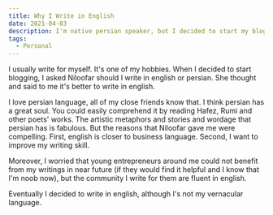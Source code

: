 ```yaml
---
title: Why I Write in English
date: 2021-04-03
description: I'm native persian speaker, but I decided to start my blog in English. Here is why.
tags:
  - Personal
---
```


I usually write for myself. It's one of my hobbies. When I decided to start blogging, I asked Niloofar should I write in english or persian.
She thought and said to me it's better to write in english.

I love persian language, all of my close friends know that. I think persian has a
great soul. You could easily comprehend it by reading Hafez, Rumi and other poets' works. The artistic metaphors and stories and wordage that persian has is fabulous.
But the reasons that Niloofar gave me were compelling. First, english is closer to business language. Second, I want to improve my writing skill.

Moreover, I worried that young entrepreneurs around me could not benefit from my writings in near future (if they would find it helpful and I know that I'm noob now), but
the community I write for them are fluent in english.

Eventually I decided to write in english, although I's not my vernacular language.